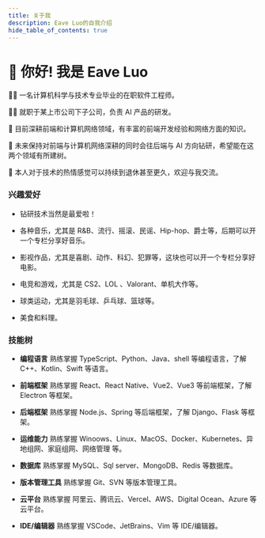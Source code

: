 ```yaml
---
title: 关于我
description: Eave Luo的自我介绍
hide_table_of_contents: true
---
```


# 👋 你好! 我是 Eave Luo

👨‍🎓 一名计算机科学与技术专业毕业的在职软件工程师。

👨‍💻 就职于某上市公司下子公司，负责 AI 产品的研发。

🤟 目前深耕前端和计算机网络领域，有丰富的前端开发经验和网络方面的知识。

💪 未来保持对前端与计算机网络深耕的同时会往后端与 AI 方向钻研，希望能在这两个领域有所建树。

🤙 本人对于技术的热情感觉可以持续到退休甚至更久，欢迎与我交流。

### 兴趣爱好

- 钻研技术当然是最爱啦！

- 各种音乐，尤其是 R&B、流行、摇滚、民谣、Hip-hop、爵士等，后期可以开一个专栏分享好音乐。

- 影视作品，尤其是喜剧、动作、科幻、犯罪等，这块也可以开一个专栏分享好电影。

- 电竞和游戏，尤其是 CS2、LOL 、Valorant、单机大作等。

- 球类运动，尤其是羽毛球、乒乓球、篮球等。

- 美食和料理。

### 技能树

- **编程语言** 熟练掌握 TypeScript、Python、Java、shell 等编程语言，了解 C++、Kotlin、Swift 等语言。

- **前端框架** 熟练掌握 React、React Native、Vue2、Vue3 等前端框架，了解 Electron 等框架。

- **后端框架** 熟练掌握 Node.js、Spring 等后端框架，了解 Django、Flask 等框架。

- **运维能力** 熟练掌握 Winoows、Linux、MacOS、Docker、Kubernetes、异地组网、家庭组网、网络管理 等。

- **数据库** 熟练掌握 MySQL、Sql server、MongoDB、Redis 等数据库。

- **版本管理工具** 熟练掌握 Git、SVN 等版本管理工具。

- **云平台** 熟练掌握 阿里云、腾讯云、Vercel、AWS、Digital Ocean、Azure 等云平台。

- **IDE/编辑器** 熟练掌握 VSCode、JetBrains、Vim 等 IDE/编辑器。


<About />
